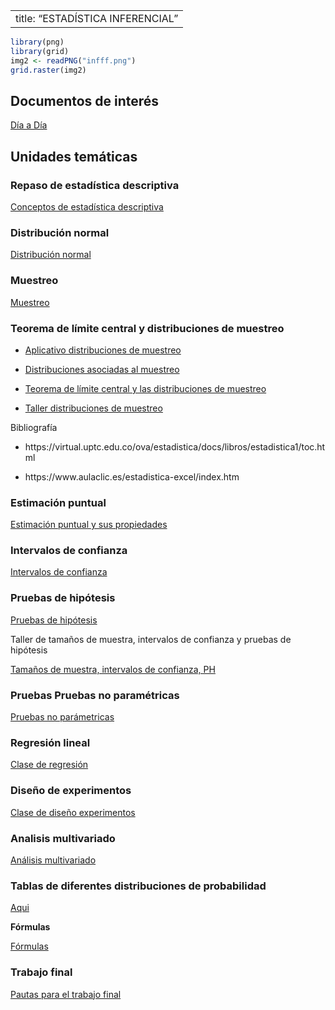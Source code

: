 
---
title: "ESTADÍSTICA INFERENCIAL"
---


```r

library(png)
library(grid)
img2 <- readPNG("infff.png")
grid.raster(img2)

```



## Documentos de interés


[Día a Día ](https://github.com/estadisticaITM/estadisticaITM.github.io/blob/master/DIA-%20DIA_XREI03__ESTADISTICA%20INFERENCIAL_2022-1%20(1).pdf)

## **Unidades temáticas**


### Repaso de estadística descriptiva

<a href="descriptiva2.html" target="_blank"> Conceptos de estadística descriptiva</a>

### Distribución normal

<a href="normal.html" target="_blank"> Distribución normal</a>


### Muestreo

<a href="muestreo.html" target="_blank"> Muestreo</a>

### Teorema de límite central y distribuciones de muestreo

- [Aplicativo distribuciones de muestreo](https://amgq828.shinyapps.io/distri/)


- [Distribuciones asociadas al muestreo](https://github.com/jtrochezg/jtrochezg.github.io/blob/master/sampling-distributions1.pdf)


- <a href="tlc.html" target="_blank"> Teorema de límite central y las distribuciones de muestreo</a>

- <a href="tdm.html" target="_blank"> Taller distribuciones de muestreo</a>

Bibliografía 

- https://virtual.uptc.edu.co/ova/estadistica/docs/libros/estadistica1/toc.html

- https://www.aulaclic.es/estadistica-excel/index.htm 

### Estimación puntual
<a href="estima.html" target="_blank"> Estimación puntual y sus propiedades</a>

### Intervalos de confianza

<a href="IC.html" target="_blank"> Intervalos de confianza</a>

### Pruebas de hipótesis

<a href="PH.html" target="_blank"> Pruebas de hipótesis</a>

Taller de tamaños de muestra, intervalos de confianza y pruebas de hipótesis 

[Tamaños de muestra, intervalos de confianza, PH](https://github.com/estadisticaITM/repositorioprueba/blob/master/Taller%20de%20tama%C3%B1os%20de%20muestra%2C%20intervalos%20de%20confianza%20y%20ph.pdf)

### Pruebas Pruebas no paramétricas 
<a href="pruebas_no_paramétricas.html" target="_blank">Pruebas no parámetricas</a>

### Regresión lineal 
<a href="regrelineal.html" target="_blank"> Clase de regresión</a>

### Diseño de experimentos 
<a href="pagin2.html" target="_blank"> Clase de diseño experimentos</a>

### Analisis multivariado 
<a href="pagin3.html" target="_blank"> Análisis multivariado</a>

### Tablas de diferentes distribuciones de probabilidad


[Aqui](https://github.com/estadisticaITM/repositorioprueba/blob/master/tabla%20de%20diferentes%20probabilidades.pdf)

**Fórmulas**

[Fórmulas](https://github.com/estadisticaITM/estadisticaITM.github.io/blob/master/f%C3%B3rmulas.pdf)

### Trabajo final

<a href="posterestdesc1.html" target="_blank"> Pautas para el trabajo final</a>


